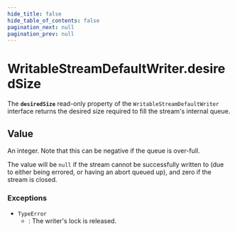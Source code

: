 ```yaml
---
hide_title: false
hide_table_of_contents: false
pagination_next: null
pagination_prev: null
---
```

# WritableStreamDefaultWriter.desiredSize

The **`desiredSize`** read-only property of the
`WritableStreamDefaultWriter` interface returns the desired size required
to fill the stream's internal queue.

## Value

An integer. Note that this can be negative if the queue is over-full.

The value will be `null` if the stream cannot be successfully written to
(due to either being errored, or having an abort queued up), and zero if the stream is
closed.

### Exceptions

- `TypeError`
  - : The writer's lock is released.
